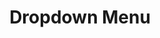 ---
title: Dropdown Menu
description: Displays a menu to the user — such as a set of actions or functions — triggered by a button.
---